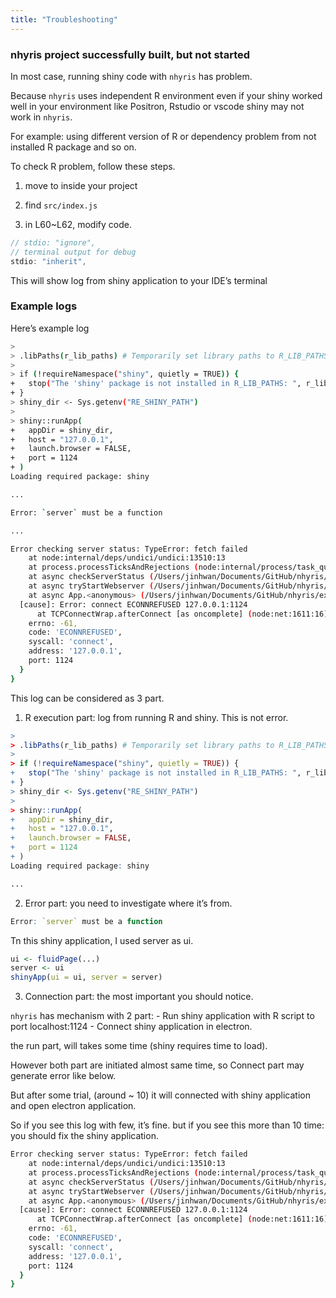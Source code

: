 ```yaml
---
title: "Troubleshooting"
---
```


### nhyris project successfully built, but not started

In most case, running shiny code with `nhyris` has problem. 

Because `nhyris` uses independent R environment even if your shiny worked well in your environment like Positron, Rstudio or vscode shiny may not work in `nhyris`. 

For example: using different version of R or dependency problem from not installed R package and so on.

To check R problem, follow these steps.

1. move to inside your project <Myapp>

2. find `src/index.js`

3. in L60~L62, modify code.

```js
// stdio: "ignore",
// terminal output for debug
stdio: "inherit",
```

::: {.callout-note}
This will show log from shiny application to your IDE's terminal
:::

### Example logs

Here's example log

```bash
> 
> .libPaths(r_lib_paths) # Temporarily set library paths to R_LIB_PATHS
> 
> if (!requireNamespace("shiny", quietly = TRUE)) {
+   stop("The 'shiny' package is not installed in R_LIB_PATHS: ", r_lib_paths)
+ }
> shiny_dir <- Sys.getenv("RE_SHINY_PATH")
> 
> shiny::runApp(
+   appDir = shiny_dir,
+   host = "127.0.0.1",
+   launch.browser = FALSE,
+   port = 1124
+ )
Loading required package: shiny

...

Error: `server` must be a function

...

Error checking server status: TypeError: fetch failed
    at node:internal/deps/undici/undici:13510:13
    at process.processTicksAndRejections (node:internal/process/task_queues:95:5)
    at async checkServerStatus (/Users/jinhwan/Documents/GitHub/nhyris/ex39/src/index.js:34:17)
    at async tryStartWebserver (/Users/jinhwan/Documents/GitHub/nhyris/ex39/src/index.js:139:24)
    at async App.<anonymous> (/Users/jinhwan/Documents/GitHub/nhyris/ex39/src/index.js:253:5) {
  [cause]: Error: connect ECONNREFUSED 127.0.0.1:1124
      at TCPConnectWrap.afterConnect [as oncomplete] (node:net:1611:16) {
    errno: -61,
    code: 'ECONNREFUSED',
    syscall: 'connect',
    address: '127.0.0.1',
    port: 1124
  }
}
```

This log can be considered as 3 part.

1. R execution part: log from running R and shiny. This is not error.

```r
> 
> .libPaths(r_lib_paths) # Temporarily set library paths to R_LIB_PATHS
> 
> if (!requireNamespace("shiny", quietly = TRUE)) {
+   stop("The 'shiny' package is not installed in R_LIB_PATHS: ", r_lib_paths)
+ }
> shiny_dir <- Sys.getenv("RE_SHINY_PATH")
> 
> shiny::runApp(
+   appDir = shiny_dir,
+   host = "127.0.0.1",
+   launch.browser = FALSE,
+   port = 1124
+ )
Loading required package: shiny

...
```

2. Error part: you need to investigate where it's from.

```r
Error: `server` must be a function
```

Tn this shiny application, I used server as ui.
```r
ui <- fluidPage(...)
server <- ui
shinyApp(ui = ui, server = server)
```

3. Connection part: the most important you should notice.

`nhyris` has mechanism with 2 part:
- Run shiny application with R script to port localhost:1124
- Connect shiny application in electron.

the run part, will takes some time (shiny requires time to load).

However both part are initiated almost same time, so Connect part may generate error like below.

But after some trial, (around ~ 10) it will connected with shiny application and open electron application.

So if you see this log with few, it's fine. but if you see this more than 10 time: you should fix the shiny application.

```bash
Error checking server status: TypeError: fetch failed
    at node:internal/deps/undici/undici:13510:13
    at process.processTicksAndRejections (node:internal/process/task_queues:95:5)
    at async checkServerStatus (/Users/jinhwan/Documents/GitHub/nhyris/ex39/src/index.js:34:17)
    at async tryStartWebserver (/Users/jinhwan/Documents/GitHub/nhyris/ex39/src/index.js:139:24)
    at async App.<anonymous> (/Users/jinhwan/Documents/GitHub/nhyris/ex39/src/index.js:253:5) {
  [cause]: Error: connect ECONNREFUSED 127.0.0.1:1124
      at TCPConnectWrap.afterConnect [as oncomplete] (node:net:1611:16) {
    errno: -61,
    code: 'ECONNREFUSED',
    syscall: 'connect',
    address: '127.0.0.1',
    port: 1124
  }
}
```

